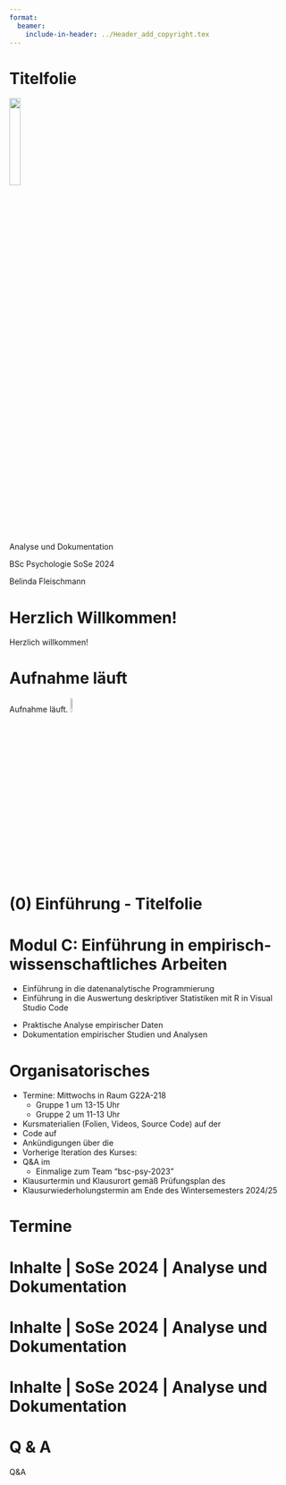 ```yaml
---
format:
  beamer:
    include-in-header: ../Header_add_copyright.tex
---
```




# Titelfolie {.plain}
\center
![](../Abbildungen/otto.png){width="20%"}

\vspace{2mm}

\Large
Analyse und Dokumentation
\vspace{4mm}

\normalsize
BSc Psychologie SoSe 2024

\vspace{15mm}
\normalsize
Belinda Fleischmann



# Herzlich Willkommen!{.plain} 
\huge
\center
\vfill
Herzlich willkommen!
\vfill


# Aufnahme läuft {.plain}
\huge
\vfill

\vspace{3mm}
\center
Aufnahme läuft.
![](../Abbildungen/mikro.png){width="8%"}

\vfill


# (0) Einführung - Titelfolie {.plain}
\vfill
\center
\huge
\textcolor{black}{(0) Einführung}
\vfill



# Modul C: Einführung in empirisch-wissenschaftliches Arbeiten
\setstretch{1.5}
\textcolor{darkblue}{C1. Programmierung und Deskriptive Statistik}

* Einführung in die datenanalytische Programmierung
* Einführung in die Auswertung deskriptiver Statistiken mit R in Visual Studio Code

\vspace{3mm}

\textcolor{darkblue}{C2. Analyse und Dokumentation}

* Praktische Analyse empirischer Daten
* Dokumentation empirischer Studien und Analysen


# Organisatorisches
\setstretch{1.8}

* \justifying Termine: Mittwochs in Raum G22A-218
  * Gruppe 1 um 13-15 Uhr
  * Gruppe 2 um 11-13 Uhr
* Kursmaterialien (Folien, Videos, Source Code) auf der \textcolor{linkblue}{\href{https://www.ipsy.ovgu.de/Institut/Abteilungen+des+Institutes/Methodenlehre+I+_+Experimentelle+und+Neurowissenschaftliche+Psychologie/Lehre/Sommersemester+2024/Analyse+und+Dokumentation.html}{Kurswebseite}}
* Code auf \textcolor{linkblue}{\href{https://github.com/belindamef/analyse-und-doku-24}{Github}}
* Ankündigungen über die \textcolor{linkblue}{\href{https://elearning.ovgu.de/course/view.php?id=16231}{Moodleseite}}
* Vorherige Iteration des Kurses: \textcolor{linkblue}{\href{https://www.ipsy.ovgu.de/Institut/Abteilungen+des+Institutes/Methodenlehre+I+_+Experimentelle+und+Neurowissenschaftliche+Psychologie/Lehre/Sommersemester+2023/Design_+Analyse_+Dokumentation-p-2086.html}{Design, Analyse, Dokumentation (SoSe 2023)}}
* Q&A im \textcolor{linkblue}{\href{https://mm.cs.ovgu.de/bsc-psychologie-2023/channels/c2---analyse-und-dokumentation-sose-2024}{Mattermost-Channel}}
  * Einmalige \textcolor{linkblue}{\href{https://mm.cs.ovgu.de/signup_user_complete/?id=md7rjp5q4jy4zrmwpgar9qr5ih&sbr=su}{Registrierung}} zum Team "bsc-psy-2023"
* Klausurtermin und Klausurort gemäß Prüfungsplan des \textcolor{linkblue}{\href{https://www.fnw.ovgu.de/Studium/Prüfungfungsamt.html}{FNW Prüfungsamtes}}
* Klausurwiederholungstermin am Ende des Wintersemesters 2024/25



# Termine
\setstretch{1.3}
\vfill
\center
\small

\renewcommand{\arraystretch}{1.1}
\begin{tabular}{llll}
Datum          & Einheit               & Thema                                 & Lehrperson   \\\hline
10.04.24       & Seminar               &  (1) Ethik und Ethische Formalitäten  & BF \\
17.04.24       & Seminar               &  (2) Wissenschaftliche Berichte       & BF \\
24.04.24       & Seminar               &  (3) Offenheit und Transparenz        & BF \\
01.05.24       & \textcolor{gray}{Tag der Arbeit}   \\
08.05.24       & Seminar               &  (4) R und Quarto                     & BF \\  \hline
15.05.24       & Praxisseminar         &      Offene Übung                     & BF \\
22.05.24       & Präsentationen        &  Einfache Lineare Regression          & JS \\
29.05.24       & Präsentationen        &  Korrelation                          & JS \\
05.06.24       & Präsentationen        &  Einstichproben-T-Test                & JS \\
12.06.24       & Präsentationen        &  Zweistichproben-T-Test               & JS \\
19.06.24       & Präsentationen        &  Einfaktorielle Varianzanalyse        & BF \\
26.06.24       & Präsentationen        &  Zweifaktorielle Varianznalyse        & BF \\
03.07.24       & Präsentationen        &  Multipe Regression                   & BF \\
10.07.24       & Präsentationen        &  Kovarianzanalyse                     & BF \\\hline
26.07.24       & Klausurtermin                                                     \\
Feb 2025       & Klausurwiederholungstermin                                        \\
\end{tabular}


# Inhalte | SoSe 2024 | Analyse und Dokumentation
\setstretch{1.3}

\textcolor{darkblue}{Wissenschaftliches Arbeiten}
\begin{itemize} \small \justifying
\item Einführung in Ethisches Handeln in der psychologischen Forschung und die Formalitäten der Ethikantragsstellung.
\item Grundlagen zu Offenheit in Forschung und den Möglichkeiten und Herausforderungen von Methoden- und Datentransparenz.
\end{itemize}


\textcolor{darkblue}{Analyse}

\begin{itemize} \small \justifying
\item Grundlagen zu Kontrollstrukturen und Schleifen in \textcolor{linkblue}{\href{https://www.r-project.org/}{R}}.
\item Bearbeitung von Anwendungsfällen des Allgemeinen Linearen Modells.
\end{itemize}


\textcolor{darkblue}{Dokumentation}

\begin{itemize} \small \justifying
\item Übersicht zu häufig benutzten Strukuren wissenschaftlicher Berichte.
\item Fokus auf quantitativ-empirische Artikel und Präsentationen.
\item Introduction, Methods, Results, Discussion.
\item Kurzeinführung zu \textcolor{linkblue}{\href{https://quarto.org/}{Quarto}} und \textcolor{linkblue}{\href{https://www.zotero.org/}
{Zotero}}.
\item Dokumentation der bearbeiteten Anwendungsfälle.
\end{itemize}



# Inhalte | SoSe 2024 | Analyse und Dokumentation
\setstretch{1.3}

\textcolor{darkblue}{Praxisseminar und Präsentationen}

\begin{itemize}\small \justifying
\item  Aktive Bearbeitung und Dokumentation von Übungsaufgaben
\item Hilfestellung von Lehrpersonen in Praxisseminar und ggf. nach Präsentationsterminen.
\item Inhaltliches Leitthema ist die Effektivität von Psychotherapie bei Depression.
\item Datenanalyse mit \textcolor{linkblue}{\href{https://www.r-project.org/}{R}}, Bericht und Präsentation mit \textcolor{linkblue}{\href{https://quarto.org/}{Quarto}}.
\item 4 Studierende pro Aufgabe verantwortlich für Bericht und Präsentation
\begin{itemize} \small \justifying
  \item Bericht aus Einführung, Methoden, Resultate, Schlußfolgerung
  \item Maximal 2 Seiten Fließtext plus Abbildungen und Code
  \item Präsentation aus Einführung, Methoden, Resultate und Schlußfolgerung
  \item Maximal 40 Minuten
\end{itemize}
\item $\Rightarrow$ 1/2 Seite Fließtext plus 10 Minuten Präsentation pro Studierende
\item Praktische Umsetzung der Analysemethoden is klausurrelevant
\item Organisation der Gruppen und Präsentationstermine über Moodle
\item -> Bei Terminkonflikten entscheidet das Los
\end{itemize}

# Inhalte | SoSe 2024 | Analyse und Dokumentation
\setstretch{1.1}

\normalsize
\textcolor{darkblue}{Bestandteile des Leistungsnachweises}


\begin{itemize}\small \justifying
\item Präsentation (ca. 10 min. pro Studierende)
\begin{itemize} \tiny \justifying
  \item Bestehend aus Einführung, Methoden (inkl. R Code), Resultate und Schlußfolgerung
  \item Maximal 40 Minuten Präsentation, Diskussion im Anschluss
  \item Kurze R-Übung zu in der Übungsaufgabe verwendeten Funktionen
\end{itemize}
\item Bericht (ca. 1/2 Seite Text pro Studierende)
\begin{itemize} \tiny \justifying
  \item Bestehend aus Einführung, Methoden, Resultate, Schlußfolgerung
  \item Maximal 2 Seiten Fließtext plus Abbildungen und Code
\end{itemize}
\end{itemize}

\normalsize
\textcolor{darkblue}{Abgabe des Leistungsnachweises}

\begin{itemize} \small \justifying
  \item Für Präsentation und Bericht jeweils .pdf und .qmd Dateien (optional .bib) \\ 
  $\Rightarrow$ insgesamt mindestens 4 Dateien pro Gruppe. Beispiel für die Dateibenennung:
  \begin{itemize} \tiny
    \item "7-Multiple-Regression-Gruppe-1-Präsentation.qmd"
    \item "7-Multiple-Regression-Gruppe-1-Präsentation.pdf"
    \item "7-Multiple-Regression-Gruppe-1-Bericht.qmd"
    \item "7-Multiple-Regression-Gruppe-1-Bericht.pdf"
    \item "7-Multiple-Regression-Gruppe-1-Referenzen.bib" (optional)
  \end{itemize}
  \item Abgabetermin: Ein Tag vor Präsentation in den entsprechenden \textcolor{linkblue}{\href{https://cloud.ovgu.de/s/A4yt8Yg3Z79SRaT}{Cloud-Ordner}} hochladen.
\end{itemize}

# Q & A {.plain}

\Large

\center

Q&A